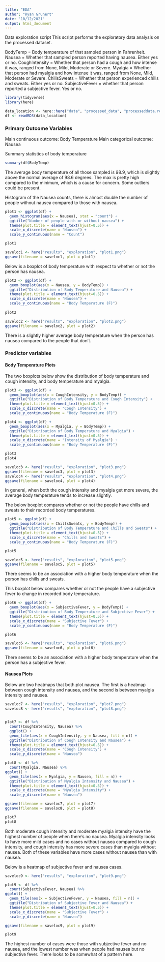 ```yaml
---
title: "EDA"
author: "Ryan Grunert"
date: "10/12/2021"
output: html_document
---
```


Data exploration script
This script performs the exploratory data analysis on the processed dataset. 

BodyTemp = Body temperature of that sampled person in Fahrenheit.
Nausea = Whether that sampled person reported having nausea. Either yes or no.
CoughIntensity = Whether that person had a cough and how intense it was, ranged from None, Mild, Moderate or Severe.
Myalgia = Whether that person had myalgia and how intense it was, ranged from None, Mild, Moderate or Severe.
ChillsSweats = Whether that person experienced chills and sweats. Either yes or no.
SubjectiveFever = whether that person reported a subjective fever. Yes or no.

```r
library(tidyverse)
library(here)

data_location <- here::here("data", "processed_data", "processeddata.rds")
df <- readRDS(data_location)
```


### Primary Outcome Variables
Main continuous outcome: Body Temperature
Main categorical outcome: Nausea

Summary statistics of body temperature
```r
summary(df$BodyTemp)
```

The average body temperature of all those sampled is 98.9, which is slightly above the normal average of 98.6 degrees. The max is pretty high compared to the minimum, which is a cause for concern. Some outliers could be present.


Histogram of the Nausea counts, there is almost double the number of people without nausea compared to those with nausea.
```r
plot1 <- ggplot(df) +
  geom_histogram(aes(x = Nausea), stat = "count") +
  ggtitle("Number of people with or without nausea") +
  theme(plot.title = element_text(hjust=0.5)) +
  scale_x_discrete(name = "Nausea") +
  scale_y_continuous(name = "Count")

plot1

saveloc1 <- here("results", "exploration", "plot1.png")
ggsave(filename = saveloc1, plot = plot1)
```



Below is a boxplot of body temperature with respect to whether or not the person has nausea.
```r
plot2 <- ggplot(df) +
  geom_boxplot(aes(x = Nausea, y = BodyTemp)) +
  ggtitle("Distribution of Body Temperature and Nausea") +
  theme(plot.title = element_text(hjust=0.5)) +
  scale_x_discrete(name = "Nausea") +
  scale_y_continuous(name = "Body Temperature (F)")
  
plot2

saveloc2 <- here("results", "exploration", "plot2.png")
ggsave(filename = saveloc2, plot = plot2)
```
There is a slightly higher average body temperature when the person has nausea compared to the people that don't.


### Predictor variables

#### Body Temperature Plots

The two boxplots below show the distribution of body temperature and cough intensity, and body temperature and myalgia.
```r
plot3 <- ggplot(df) +
  geom_boxplot(aes(x = CoughIntensity, y = BodyTemp)) +
  ggtitle("Distribution of Body Temperature and Cough Intensity") +
  theme(plot.title = element_text(hjust=0.5)) +
  scale_x_discrete(name = "Cough Intensity") +
  scale_y_continuous(name = "Body Temperature (F)")

plot4 <- ggplot(df) +
  geom_boxplot(aes(x = Myalgia, y = BodyTemp)) +
  ggtitle("Distribution of Body Temperature and Myalgia") +
  theme(plot.title = element_text(hjust=0.5)) +
  scale_x_discrete(name = "Intensity of Myalgia") +
  scale_y_continuous(name = "Body Temperature (F)")

plot3
plot4

saveloc3 <- here("results", "exploration", "plot3.png")
ggsave(filename = saveloc3, plot = plot3)
saveloc4 <- here("results", "exploration", "plot4.png")
ggsave(filename = saveloc4, plot = plot4)

```

In general, when both the cough intensity and myalgia get more severe, the average body temperature tends to increase slightly.

The below boxplot compares whether or not the people have chills and sweats to their recorded body temperatures.

```r
plot5 <- ggplot(df) +
  geom_boxplot(aes(x = ChillsSweats, y = BodyTemp)) +
  ggtitle("Distribution of Body Temperature and Chills and Sweats") +
  theme(plot.title = element_text(hjust=0.5)) +
  scale_x_discrete(name = "Chills and Sweats") +
  scale_y_continuous(name = "Body Temperature (F)")

plot5

saveloc5 <- here("results", "exploration", "plot5.png")
ggsave(filename = saveloc5, plot = plot5)

```
  
There seems to be an association with a higher body temperature when the person has chills and sweats.

This boxplot below compares whether or not the people have a subjective fever to change in recorded body temperature.

```r
plot6 <- ggplot(df) +
  geom_boxplot(aes(x = SubjectiveFever, y = BodyTemp)) +
  ggtitle("Distribution of Body Temperature and Subjective Fever") +
  theme(plot.title = element_text(hjust=0.5)) +
  scale_x_discrete(name = "Subjective Fever") +
  scale_y_continuous(name = "Body Temperature (F)")

plot6

saveloc6 <- here("results", "exploration", "plot6.png")
ggsave(filename = saveloc6, plot = plot6)
```

There seems to be an association with a higher body temperature when the person has a subjective fever.


#### Nausea Plots
Below are two heatmaps that both plot nausea. The first is a heatmap between cough intensity and nausea, and the second is between myalgia intensity and nausea. 
```r
saveloc7 <- here("results", "exploration", "plot7.png")
saveloc8 <- here("results", "exploration", "plot8.png")


plot7 <- df %>%
  count(CoughIntensity, Nausea) %>%
  ggplot() +
  geom_tile(aes(x = CoughIntensity, y = Nausea, fill = n)) +
  ggtitle("Distribution of Cough Intensity and Nausea") +
  theme(plot.title = element_text(hjust=0.5)) +
  scale_x_discrete(name = "Cough Intensity") +
  scale_y_discrete(name = "Nausea") 

plot8 <- df %>%
  count(Myalgia, Nausea) %>%
ggplot() +
  geom_tile(aes(x = Myalgia, y = Nausea, fill = n)) +
  ggtitle("Distribution of Myalgia Intensity and Nausea") +
  theme(plot.title = element_text(hjust=0.5)) +
  scale_x_discrete(name = "Myalgia Intensity") +
  scale_y_discrete(name = "Nausea") 

ggsave(filename = saveloc7, plot = plot7)
ggsave(filename = saveloc8, plot = plot8)

plot7
plot8

```
Both moderate cough intensity and moderate myalgia intensity have the highest number of people when there's no nausea. Myalgia intensity looks to have more mild cases and no cases without nausea compared to cough intensity, and cough intensity has more severe cases than myalgia without nausea. Both of these variables have more cases without nausea than with nausea. 


Below is a heatmap of subjective fever and nausea cases.
```r
saveloc9 <- here("results", "exploration", "plot9.png")

plot9 <- df %>%
  count(SubjectiveFever, Nausea) %>%
ggplot() +
  geom_tile(aes(x = SubjectiveFever, y = Nausea, fill = n)) +
  ggtitle("Distribution of Subjective Fever and Nausea") +
  theme(plot.title = element_text(hjust=0.5)) +
  scale_x_discrete(name = "Subjective Fever") +
  scale_y_discrete(name = "Nausea")

ggsave(filename = saveloc9, plot = plot9)

plot9
```
The highest number of cases were those with subjective fever and no nausea, and the lowest number was when people had nausea but no subjective fever. There looks to be somewhat of a pattern here. 


